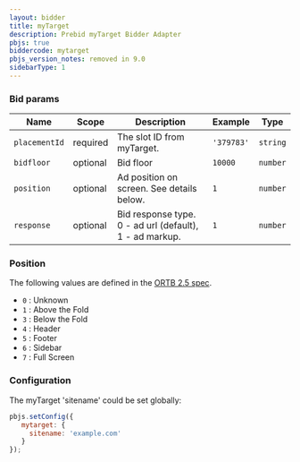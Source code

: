 ```yaml
---
layout: bidder
title: myTarget
description: Prebid myTarget Bidder Adapter
pbjs: true
biddercode: mytarget
pbjs_version_notes: removed in 9.0
sidebarType: 1
---
```



### Bid params


| Name          | Scope     | Description                                              | Example            | Type             |
|---------------|-----------|----------------------------------------------------------|--------------------|------------------|
| `placementId` | required  | The slot ID from myTarget.                               | `'379783'`         | `string`         |
| `bidfloor`    | optional  | Bid floor                                                | `10000`            | `number`         |
| `position`    | optional  | Ad position on screen. See details below.                | `1`                | `number`         |
| `response`    | optional  | Bid response type. 0 - ad url (default), 1 - ad markup.  | `1`                | `number`         |

### Position

The following values are defined in the [ORTB 2.5 spec](https://www.iab.com/wp-content/uploads/2016/03/OpenRTB-API-Specification-Version-2-5-FINAL.pdf).

+ `0` : Unknown
+ `1` : Above the Fold
+ `3` : Below the Fold
+ `4` : Header
+ `5` : Footer
+ `6` : Sidebar
+ `7` : Full Screen

### Configuration

The myTarget 'sitename' could be set globally:

```javascript
pbjs.setConfig({
   mytarget: {
     sitename: 'example.com'
   }
});
 ```
